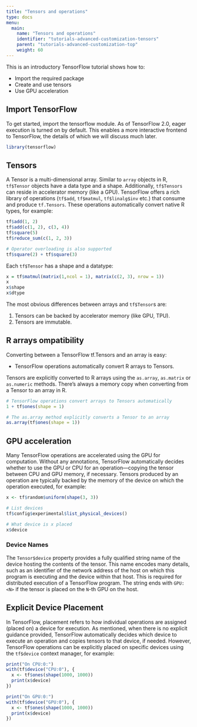 ```yaml
---
title: "Tensors and operations"
type: docs
menu:
  main:
    name: "Tensors and operations"
    identifier: "tutorials-advanced-customization-tensors"
    parent: "tutorials-advanced-customization-top"
    weight: 60
---
```


This is an introductory TensorFlow tutorial shows how to:

* Import the required package
* Create and use tensors
* Use GPU acceleration

## Import TensorFlow

To get started, import the tensorflow module. As of TensorFlow 2.0, eager execution is turned on by default. This enables a more interactive frontend to TensorFlow, the details of which we will discuss much later.

```r
library(tensorflow)
```

## Tensors

A Tensor is a multi-dimensional array. Similar to `array` objects in R, `tf$Tensor` objects have a data type and a shape. Additionally, `tf$Tensors` can reside in accelerator memory (like a GPU). TensorFlow offers a rich library of operations (`tf$add`, `tf$matmul`, `tf$linalg$inv` etc.) that consume and produce `tf.Tensors`. These operations automatically convert native R types, for example:

```r
tf$add(1, 2)
tf$add(c(1, 2), c(3, 4))
tf$square(5)
tf$reduce_sum(c(1, 2, 3))

# Operator overloading is also supported
tf$square(2) + tf$square(3)
```

Each `tf$Tensor` has a shape and a datatype:

```r
x = tf$matmul(matrix(1,ncol = 1), matrix(c(2, 3), nrow = 1))
x
x$shape
x$dtype
```

The most obvious differences between arrays and `tf$Tensor`s are:

1. Tensors can be backed by accelerator memory (like GPU, TPU).
2. Tensors are immutable.

## R arrays ompatibility

Converting between a TensorFlow tf.Tensors and an array is easy:

* TensorFlow operations automatically convert R arrays to Tensors.

Tensors are explicitly converted to R arrays using the `as.array`, `as.matrix` or `as.numeric` methods. There's always a memory copy when converting from a Tensor to an array in R. 

```r
# TensorFlow operations convert arrays to Tensors automatically
1 + tf$ones(shape = 1)

# The as.array method explicitly converts a Tensor to an array
as.array(tf$ones(shape = 1))
```

## GPU acceleration

Many TensorFlow operations are accelerated using the GPU for computation. Without any annotations, TensorFlow automatically decides whether to use the GPU or CPU for an operation—copying the tensor between CPU and GPU memory, if necessary. Tensors produced by an operation are typically backed by the memory of the device on which the operation executed, for example:

```r
x <- tf$random$uniform(shape(3, 3))

# List devices
tf$config$experimental$list_physical_devices()

# What device is x placed
x$device
```

### Device Names

The `Tensor$device` property provides a fully qualified string name of the device hosting the contents of the tensor. This name encodes many details, such as an identifier of the network address of the host on which this program is executing and the device within that host. This is required for distributed execution of a TensorFlow program. The string ends with `GPU:<N>` if the tensor is placed on the `N`-th GPU on the host.


## Explicit Device Placement

In TensorFlow, placement refers to how individual operations are assigned (placed on) a device for execution. As mentioned, when there is no explicit guidance provided, TensorFlow automatically decides which device to execute an operation and copies tensors to that device, if needed. However, TensorFlow operations can be explicitly placed on specific devices using the `tf$device` context manager, for example:

```r
print("On CPU:0:")
with(tf$device("CPU:0"), {
  x <- tf$ones(shape(1000, 1000))
  print(x$device)
})

print("On GPU:0:")
with(tf$device("GPU:0"), {
  x <- tf$ones(shape(1000, 1000))
  print(x$device)
})
```

